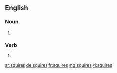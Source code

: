 
==English==

===Noun===
{{head|en|plural}}

# {{plural of|squire|lang=en}}

===Verb===
{{head|en|verb form}}

# {{en-third-person singular of|squire}}

[[ar:squires]]
[[de:squires]]
[[fr:squires]]
[[mg:squires]]
[[vi:squires]]